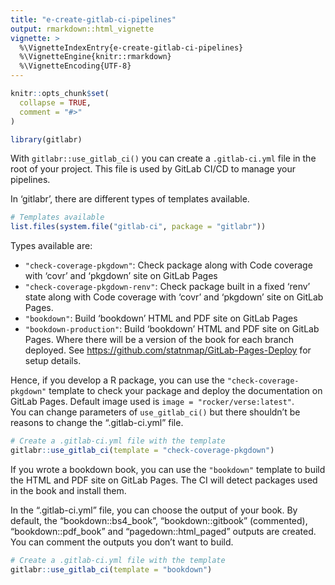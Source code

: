 ```yaml
---
title: "e-create-gitlab-ci-pipelines"
output: rmarkdown::html_vignette
vignette: >
  %\VignetteIndexEntry{e-create-gitlab-ci-pipelines}
  %\VignetteEngine{knitr::rmarkdown}
  %\VignetteEncoding{UTF-8}
---
```


```r
knitr::opts_chunk$set(
  collapse = TRUE,
  comment = "#>"
)
```

```r
library(gitlabr)
```

With `gitlabr::use_gitlab_ci()` you can create a `.gitlab-ci.yml` file in the root of your project. 
This file is used by GitLab CI/CD to manage your pipelines.

In 'gitlabr', there are different types of templates available.

```r
# Templates available
list.files(system.file("gitlab-ci", package = "gitlabr"))
```

Types available are:

- `"check-coverage-pkgdown"`: Check package along with
Code coverage with 'covr' and 'pkgdown' site on GitLab Pages
- `"check-coverage-pkgdown-renv"`: Check package built in a fixed 'renv' state
 along with Code coverage with 'covr' and 'pkgdown' site on GitLab Pages.
- `"bookdown"`: Build 'bookdown' HTML and PDF site on GitLab Pages
- `"bookdown-production"`: Build 'bookdown' HTML and PDF site on GitLab Pages.
 Where there will be a version of the book for each branch deployed.
See <https://github.com/statnmap/GitLab-Pages-Deploy> for setup details.


Hence, if you develop a R package, you can use the `"check-coverage-pkgdown"` template to check your package and deploy the documentation on GitLab Pages. Default image used is `image = "rocker/verse:latest"`.  
You can change parameters of `use_gitlab_ci()` but there shouldn't be reasons to change the ".gitlab-ci.yml" file.

```r
# Create a .gitlab-ci.yml file with the template
gitlabr::use_gitlab_ci(template = "check-coverage-pkgdown")
```

If you wrote a bookdown book, you can use the `"bookdown"` template to build the HTML and PDF site on GitLab Pages.
The CI will detect packages used in the book and install them.  

In the ".gitlab-ci.yml" file, you can choose the output of your book.
By default, the "bookdown::bs4_book", "bookdown::gitbook" (commented), "bookdown::pdf_book" and "pagedown::html_paged" outputs are created. You can comment the outputs you don't want to build.

```r
# Create a .gitlab-ci.yml file with the template
gitlabr::use_gitlab_ci(template = "bookdown")
```
